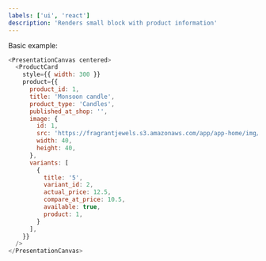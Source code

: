 ```yaml
---
labels: ['ui', 'react']
description: 'Renders small block with product information'
---
```



Basic example:
```js live
<PresentationCanvas centered>
  <ProductCard
    style={{ width: 300 }}
    product={{
      product_id: 1,
      title: 'Monsoon candle',
      product_type: 'Candles',
      published_at_shop: '',
      image: {
        id: 1, 
        src: 'https://fragrantjewels.s3.amazonaws.com/app/app-home/img/ic-img.jpg',
        width: 40,
        height: 40,
      },
      variants: [
        {
          title: '5',
          variant_id: 2,
          actual_price: 12.5,
          compare_at_price: 10.5,
          available: true,
          product: 1,
        }
      ],
    }}
  />
</PresentationCanvas>
















```
